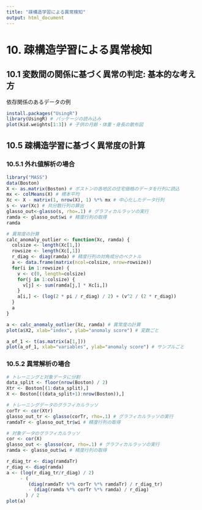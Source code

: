 ```yaml
---
title: "疎構造学習による異常検知"
output: html_document
---
```


# 10. 疎構造学習による異常検知

## 10.1 変数間の関係に基づく異常の判定: 基本的な考え方

依存関係のあるデータの例

```r
install.packages("UsingR")
library(UsingR) # パッケージの読み込み
plot(kid.weights[1:3]) # 子供の月齢・体重・身長の散布図
```

## 10.5 疎構造学習に基づく異常度の計算

### 10.5.1 外れ値解析の場合

```r
library("MASS")
data(Boston)
X <- as.matrix(Boston) # ボストンの各地区の住宅価格のデータを行列に読込
mx <- colMeans(X) # 標本平均
Xc <- X - matrix(1, nrow(X), 1) %*% mx # 中心化したデータ行列
s <- var(Xc) # 共分散行列の算出
glasso_out<-glasso(s, rho=.1) # グラフィカルラッソの実行
ramda <- glasso_out$wi # 精度行列の取得
ramda
```

```r
# 異常度の計算
calc_anomaly_outlier <- function(Xc, ramda) {
  colsize <- length(Xc[1,])
  rowsize <- length(Xc[,1])
  r_diag <- diag(ramda) # 精度行列の対角成分のベクトル
  a <- data.frame(matrix(ncol=colsize, nrow=rowsize))
  for(i in 1:rowsize) {
    v <- c(0, length=colsize)
    for(j in 1:colsize) {
      v[j] <- sum(ramda[j,] * Xc[i,])
    }
    a[i,] <- (log(2 * pi / r_diag) / 2) + (v^2 / (2 * r_diag))
  }
  a
}
```

```r
a <- calc_anomaly_outlier(Xc, ramda) # 異常度の計算
plot(a$X2, xlab="index", ylab="anomaly score") # 変数ごと
```

```r
a_of_1 <- t(as.matrix(a[1,]))
plot(a_of_1, xlab="variables", ylab="anomaly score") # サンプルごと
```

### 10.5.2 異常解析の場合

```r
# トレーニングと対象データに分割
data_split <- floor(nrow(Boston) / 2)
Xtr <- Boston[(1:data_split),]
X <- Boston[((data_split+1):nrow(Boston)),]

# トレーニングデータのグラフィカルラッソ
corTr <- cor(Xtr)
glasso_out_tr <- glasso(corTr, rho=.1) # グラフィカルラッソの実行
ramdaTr <- glasso_out_tr$wi # 精度行列の取得

# 対象データのグラフィカルラッソ
cor <- cor(X)
glasso_out <- glasso(cor, rho=.1) # グラフィカルラッソの実行
ramda <- glasso_out$wi # 精度行列の取得
```



```r
r_diag_tr <- diag(ramdaTr)
r_diag <- diag(ramda)
a <- (log(r_diag_tr/r_diag) / 2)
     - (
        (diag(ramdaTr %*% corTr %*% ramdaTr) / r_diag_tr)
        - (diag(ramda %*% corTr %*% ramda) / r_diag)
       ) / 2
plot(a)
```


